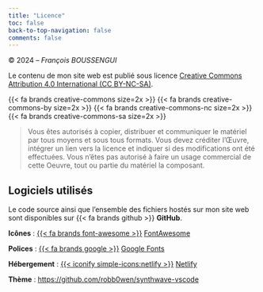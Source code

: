 ```yaml
---
title: "Licence"
toc: false
back-to-top-navigation: false
comments: false
---
```


&#169; 2024 -- *François BOUSSENGUI*   

Le contenu de mon site web est publié sous licence [Creative Commons Attribution 4.0 International (CC BY-NC-SA)](https://creativecommons.org/licenses/by-nc-sa/4.0/){.external target="_blank"}.

{{< fa brands creative-commons size=2x >}} {{< fa brands creative-commons-by size=2x >}} {{< fa brands creative-commons-nc size=2x >}} {{< fa brands creative-commons-sa size=2x >}}

> Vous êtes autorisés à copier, distribuer et communiquer le matériel par tous moyens et sous tous formats. Vous devez créditer l'Œuvre, intégrer un lien vers la licence et indiquer si des modifications ont été effectuées. Vous n'êtes pas autorisé à faire un usage commercial de cette Oeuvre, tout ou partie du matériel la composant. 

## Logiciels utilisés

Le code source ainsi que l'ensemble des fichiers hostés sur mon site web sont disponibles sur {{< fa brands github >}} **GitHub**.

**Icônes** : [{{< fa brands font-awesome >}}](https://fontawesome.com/) [FontAwesome](https://fontawesome.com/){.external target="_blank"}

**Polices** : [{{< fa brands google >}}](https://fonts.google.com/)   [Google Fonts](https://fonts.google.com/){.external target="_blank"}

**Hébergement** : [{{< iconify simple-icons:netlify >}}](https://www.netlify.com/) [Netlify](https://www.netlify.com/){.external target="_blank"}

**Thème** : [https://github.com/robb0wen/synthwave-vscode](https://github.com/robb0wen/synthwave-vscode){.external target="_blank"}


